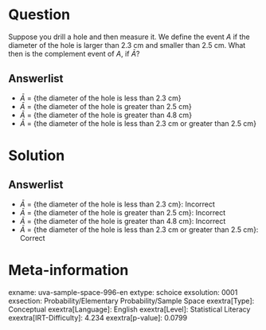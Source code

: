Question
========

Suppose you drill a hole and then measure it. We define the event *A* if the diameter of the hole is larger than 2.3 cm and smaller than 2.5 cm. What then is the complement event of *A*, if
$\bar{A}$?

Answerlist
----------

* $\bar{A}$ = {the diameter of the hole is less than 2.3 cm}
* $\bar{A}$ = {the diameter of the hole is greater than 2.5 cm}
* $\bar{A}$ = {the diameter of the hole is greater than 4.8 cm}
* $\bar{A}$ = {the diameter of the hole is less than 2.3 cm or greater than 2.5 cm}

Solution
========

Answerlist
----------

* $\bar{A}$ = {the diameter of the hole is less than 2.3 cm}: Incorrect
* $\bar{A}$ = {the diameter of the hole is greater than 2.5 cm}: Incorrect
* $\bar{A}$ = {the diameter of the hole is greater than 4.8 cm}: Incorrect
* $\bar{A}$ = {the diameter of the hole is less than 2.3 cm or greater than 2.5 cm}: Correct

Meta-information
================
exname: uva-sample-space-996-en
extype: schoice
exsolution: 0001
exsection: Probability/Elementary Probability/Sample Space
exextra[Type]: Conceptual
exextra[Language]: English
exextra[Level]: Statistical Literacy
exextra[IRT-Difficulty]: 4.234
exextra[p-value]: 0.0799
